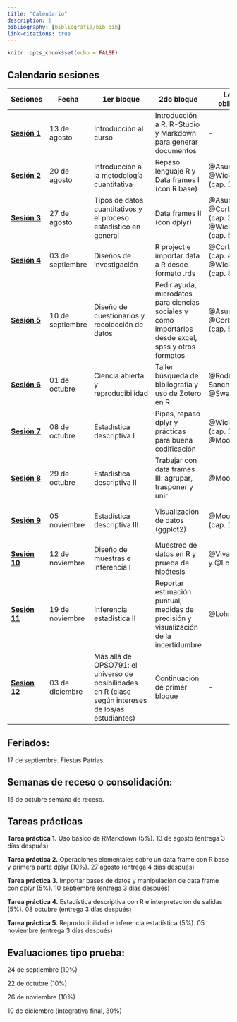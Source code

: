 ```yaml
---
title: "Calendario"
description: |
bibliography: [bibliografia/bib.bib]
link-citations: true
---
```


```r
knitr::opts_chunk$set(echo = FALSE)
```


## Calendario sesiones

|  Sesiones | Fecha  |  1er bloque | 2do bloque | Lectura obligatoria  | Lectura complementaria |
|---|---|---|---|---|---|
| [**Sesión 1**]()  |  13 de agosto | Introducción al curso | Introducción a R, R-Studio y Markdown para generar documentos | - | - |   
| [**Sesión 2**]() | 20 de agosto | Introducción a la metodología cuantitativa | Repaso lenguaje R y Data frames I (con R base)  |  @Asun2006a, @Wickham2021 (cap. 1 y 2) | @Corbetta2007 (cap. 1 y 2)  |
| [**Sesión 3**]()|  27 de agosto | Tipos de datos cuantitativos y el proceso estadístico en general | Data frames II (con dplyr) |  @Asun2006a, @Corbetta2007 (cap. 3)  y @Wickham2021 (cap. 5) | @Agresti2018 (cap. 1 y 2)  |
| [**Sesión 4**]() |  03 de septiembre | Diseños de investigación | R project e importar data a R desde formato .rds |  @Corbetta2007 (cap. 4) y @Wickham2021 (cap. 8) | @Babbie2014 (cap. 8)  |  |
| [**Sesión 5**]() |  10 de septiembre | Diseño de cuestionarios y recolección de datos | Pedir ayuda, microdatos para ciencias sociales y cómo importarlos desde excel, spss y otros formatos| @Asun2006 y @Corbetta2007 (cap. 5) | @Babbie2014 (cap. 9) y @Wickham2021 (cap. 11) |
| [**Sesión 6**]() | 01 de octubre | Ciencia abierta y reproducibilidad  | Taller búsqueda de bibliografía y uso de Zotero en R  | @Rodriguez-Sanchez2016, @Swartz2008 | @Breznau2021, @Healy2018 |
 [**Sesión 7**]() | 08 de octubre  | Estadística descriptiva I  | Pipes, repaso dplyr y prácticas para buena codificación | @Wickham2021 (cap. 18) y @Moore2005 |  @Agresti2018 (cap. 3) y [Carr (2021)](https://waterdata.usgs.gov/blog/intro-best-practices/)  |
 [**Sesión 8**]() | 29 de octubre  | Estadística descriptiva II   | Trabajar con data frames III: agrupar, trasponer y unir | @Moore2005 |  @Agresti2018 (cap. 3) |
| [**Sesión 9**]() | 05 noviembre   | Estadística descriptiva III  | Visualización de datos (ggplot2) | @Moore2005 (cap. 1.3 y 2.1) |  @Wickham2021 (cap. 3) y @Agresti2018 (cap. 2) |
| [**Sesión 10**]() | 12 de noviembre   | Diseño de muestras e inferencia I  | Muestreo de datos en R y prueba de hipótesis |  @Vivanco2006 y @Lohr2000  |   |
| [**Sesión 11**]() | 19 de noviembre   | Inferencia estadística II |  Reportar estimación puntual, medidas de precisión y visualización de la incertidumbre  |  @Lohr2000 |  Lumley2020   |
| [**Sesión 12**]() | 03 de diciembre   |  Más allá de OPSO791: el universo de posibilidades en R (clase según intereses de los/as estudiantes)  | Continuación de primer bloque  | -  | -  |


## Feriados:

17 de septiembre. Fiestas Patrias. 

## Semanas de receso o consolidación:

15 de octubre semana de receso.

## Tareas prácticas

**Tarea práctica 1.** Uso básico de RMarkdown (5%).	13 de agosto (entrega 3 días después)

**Tarea práctica 2.**	Operaciones elementales sobre un data frame con R base y primera parte dplyr (10%).	27 agosto (entrega 4 días después)

**Tarea práctica 3.**	Importar bases de datos y manipulación de data frame con dplyr (5%).	10 septiembre (entrega 3 días después)

**Tarea práctica 4.**	Estadística descriptiva con R e interpretación de salidas (5%).	08 octubre (entrega 3 días después)

**Tarea práctica 5.**	Reproducibilidad e inferencia estadística (5%).	05 noviembre (entrega 3 días después)


## Evaluaciones tipo prueba:

24 de septiembre (10%)

22 de octubre (10%)

26 de noviembre (10%)

10 de diciembre (integrativa final, 30%)

